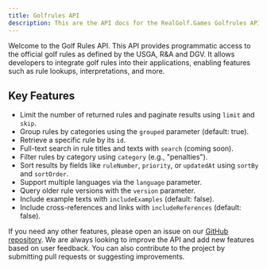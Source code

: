 ```yaml
---
title: Golfrules API
description: This are the API docs for the RealGolf.Games Golfrules API
---
```


Welcome to the Golf Rules API. This API provides programmatic access to the official golf rules as defined by the USGA, R&A and DGV. It allows developers to integrate golf rules into their applications, enabling features such as rule lookups, interpretations, and more.

## Key Features

- Limit the number of returned rules and paginate results using `limit` and `skip`.
- Group rules by categories using the `grouped` parameter (default: true).
- Retrieve a specific rule by its `id`.
- Full-text search in rule titles and texts with `search` (coming soon).
- Filter rules by category using `category` (e.g., "penalties").
- Sort results by fields like `ruleNumber`, `priority`, or `updatedAt` using `sortBy` and `sortOrder`.
- Support multiple languages via the `language` parameter.
- Query older rule versions with the `version` parameter.
- Include example texts with `includeExamples` (default: false).
- Include cross-references and links with `includeReferences` (default: false).

If you need any other features, please open an issue on our [GitHub repository](https://github.com/realgolfgames/golfrules-api/issues). We are always looking to improve the API and add new features based on user feedback. You can also contribute to the project by submitting pull requests or suggesting improvements.
